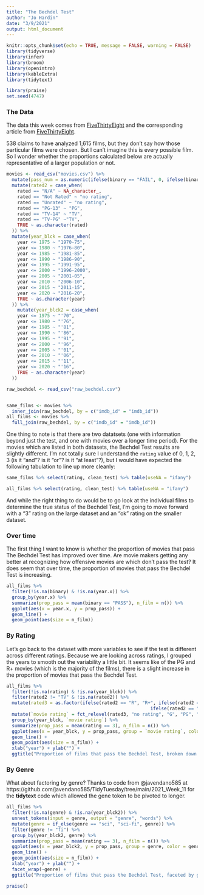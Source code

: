 ```yaml
---
title: "The Bechdel Test"
author: "Jo Hardin"
date: "3/9/2021"
output: html_document
---
```


```r
knitr::opts_chunk$set(echo = TRUE, message = FALSE, warning = FALSE)
library(tidyverse)
library(infer)
library(broom)
library(openintro)
library(kableExtra)
library(tidytext)

library(praise)
set.seed(4747)
```


###  The Data

The data this week comes from [FiveThirtyEight](https://github.com/fivethirtyeight/data/tree/master/bechdel) and the corresponding article from [FiveThirtyEight](https://fivethirtyeight.com/features/the-dollar-and-cents-case-against-hollywoods-exclusion-of-women/).

538 claims to have analyzed 1,615 films, but they don't say how those particular films were chosen.  But I can't imagine this is every possible film.  So I wonder whether the proportions calculated below are actually representative of a larger population or not.

```r
movies <- read_csv("movies.csv") %>%
  mutate(pass_num = as.numeric(ifelse(binary == "FAIL", 0, ifelse(binary == "PASS", 1, binary)))) %>%
  mutate(rated2 = case_when(
    rated == "N/A" ~ NA_character_,
    rated == "Not Rated" ~ "no rating",
    rated == "Unrated" ~ "no rating",
    rated == "PG-13" ~ "PG",
    rated == "TV-14" ~ "TV",
    rated == "TV-PG" ~"TV",
    TRUE ~ as.character(rated)
  )) %>%
  mutate(year_blck = case_when(
    year <= 1975 ~ "1970-75",
    year <= 1980 ~ "1976-80",
    year <= 1985 ~ "1981-85",
    year <= 1990 ~ "1986-90",
    year <= 1995 ~ "1991-95",
    year <= 2000 ~ "1996-2000",
    year <= 2005 ~ "2001-05",
    year <= 2010 ~ "2006-10",
    year <= 2015 ~ "2011-15",
    year <= 2020 ~ "2016-20",
    TRUE ~ as.character(year)
  )) %>%
    mutate(year_blck2 = case_when(
    year <= 1975 ~ "'70",
    year <= 1980 ~ "'76",
    year <= 1985 ~ "'81",
    year <= 1990 ~ "'86",
    year <= 1995 ~ "'91",
    year <= 2000 ~ "'96",
    year <= 2005 ~ "'01",
    year <= 2010 ~ "'06",
    year <= 2015 ~ "'11",
    year <= 2020 ~ "'16",
    TRUE ~ as.character(year)
  ))

raw_bechdel <- read_csv("raw_bechdel.csv")


same_films <- movies %>%
  inner_join(raw_bechdel, by = c("imdb_id" = "imdb_id"))
all_films <- movies %>%
  full_join(raw_bechdel, by = c("imdb_id" = "imdb_id"))
```

One thing to note is that there are two datatsets (one with information beyond just the test, and one with movies over a longer time period).  For the movies which are listed in both datasets, the Bechdel Test results are slightly different.  I'm not totally sure I understand the `rating` value of 0, 1, 2, 3 (is it "and"? is it "or"? is it "at least"?), but I would have expected the following tabulation to line up more cleanly:


```r
same_films %>% select(rating, clean_test) %>% table(useNA = "ifany")

all_films %>% select(rating, clean_test) %>% table(useNA = "ifany")
```

And while the right thing to do would be to go look at the individual films to determine the true status of the Bechdel Test, I'm going to move forward with a "3" rating on the large dataset and an "ok" rating on the smaller dataset.

### Over time

The first thing I want to know is whether the proportion of movies that pass The Bechdel Test has improved over time.  Are movie makers getting any better at recognizing how offensive movies are which don't pass the test?  It does seem that over time, the proportion of movies that pass the Bechdel Test is increasing.

```r
all_films %>%
  filter(!is.na(binary) & !is.na(year.x)) %>%
  group_by(year.x) %>%
  summarize(prop_pass = mean(binary == "PASS"), n_film = n()) %>%
  ggplot(aes(x = year.x, y = prop_pass)) + 
  geom_line() +
  geom_point(aes(size = n_film))
```

### By Rating

Let's go back to the dataset with more variables to see if the test is different across different ratings.  Because we are looking across ratings, I grouped the years to smooth out the variability a little bit.  It seems like of the PG and R+ movies (which is the majority of the films), there is a slight increase in the proportion of movies that pass the Bechdel Test.


```r
all_films %>%
  filter(!is.na(rating) & !is.na(year_blck)) %>%
  filter(rated2 != "TV" & !is.na(rated2)) %>%
  mutate(rated3 = as.factor(ifelse(rated2 == "R", "R+", ifelse(rated2 == "NC-17", "R+", 
                                                     ifelse(rated2 == "X", "R+", rated2))))) %>%
  mutate(`movie rating` = fct_relevel(rated3, "no rating", "G", "PG", "R+")) %>%
  group_by(year_blck, `movie rating`) %>%
  summarize(prop_pass = mean(rating == 3), n_film = n()) %>%
  ggplot(aes(x = year_blck, y = prop_pass, group = `movie rating`, color = `movie rating`)) + 
  geom_line() +
  geom_point(aes(size = n_film)) + 
  xlab("year") + ylab("") +
  ggtitle("Proportion of films that pass the Bechdel Test, broken down by rating")
```

### By Genre

What about factoring by genre? Thanks to code from @javendano585 at https://github.com/javendano585/TidyTuesday/tree/main/2021_Week_11 for the **tidytext** code which allowed the gene token to be pivoted to longer.


```r
all_films %>%
  filter(!is.na(genre) & !is.na(year_blck2)) %>%
  unnest_tokens(input = genre, output = "genre", "words") %>%
  mutate(genre = if_else(genre == "sci", "sci-fi", genre)) %>%
  filter(genre != "fi") %>%
  group_by(year_blck2, genre) %>%
  summarize(prop_pass = mean(rating == 3), n_film = n()) %>%
  ggplot(aes(x = year_blck2, y = prop_pass, group = genre, color = genre)) + 
  geom_line() +
  geom_point(aes(size = n_film)) + 
  xlab("year") + ylab("") +
  facet_wrap(~genre) +
  ggtitle("Proportion of films that pass the Bechdel Test, faceted by genre")
```




```r
praise()
```